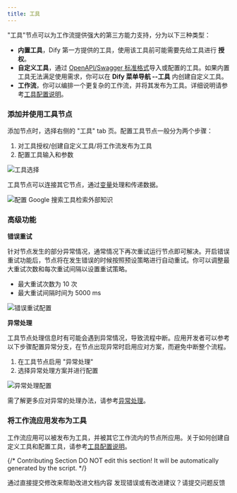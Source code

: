```yaml
---
title: 工具
---
```


"工具"节点可以为工作流提供强大的第三方能力支持，分为以下三种类型：

* **内置工具**，Dify 第一方提供的工具，使用该工具前可能需要先给工具进行 **授权**。
* **自定义工具**，通过 [OpenAPI/Swagger 标准格式](https://swagger.io/specification/)导入或配置的工具。如果内置工具无法满足使用需求，你可以在 **Dify 菜单导航 --工具** 内创建自定义工具。
* **工作流**，你可以编排一个更复杂的工作流，并将其发布为工具。详细说明请参考[工具配置说明](/zh-hans/guides/tools/extensions/api-based/api-based-extension)。

### 添加并使用工具节点

添加节点时，选择右侧的 "工具" tab 页。配置工具节点一般分为两个步骤：

1. 对工具授权/创建自定义工具/将工作流发布为工具
2. 配置工具输入和参数

<Frame caption="工具选择">
  <img src="https://assets-docs.dify.ai/dify-enterprise-mintlify/zh_CN/guides/workflow/node/736875fbb1b73f0b027d9f2b9063db32.png" alt="工具选择" />
</Frame>

工具节点可以连接其它节点，通过[变量](/zh-hans/guides/workflow/variables)处理和传递数据。

<Frame caption="配置 Google 搜索工具检索外部知识">
  <img src="https://assets-docs.dify.ai/dify-enterprise-mintlify/zh_CN/guides/workflow/node/84a6ab75de95d2362d88cda8995c2d45.png" alt="配置 Google 搜索工具检索外部知识" />
</Frame>

### 高级功能

**错误重试**

针对节点发生的部分异常情况，通常情况下再次重试运行节点即可解决。开启错误重试功能后，节点将在发生错误的时候按照预设策略进行自动重试。你可以调整最大重试次数和每次重试间隔以设置重试策略。

- 最大重试次数为 10 次
- 最大重试间隔时间为 5000 ms

<Frame caption="错误重试配置">
  <img src="https://assets-docs.dify.ai/2024/12/34867b2d910d74d2671cd40287200480.png" alt="错误重试配置" />
</Frame>

**异常处理**

工具节点处理信息时有可能会遇到异常情况，导致流程中断。应用开发者可以参考以下步骤配置异常分支，在节点出现异常时启用应对方案，而避免中断整个流程。

1. 在工具节点启用 "异常处理"
2. 选择异常处理方案并进行配置

<Frame caption="异常处理配置">
  <img src="https://assets-docs.dify.ai/2024/12/39dc3b5881d9a5fe35b877971f70d3a6.png" alt="异常处理配置" />
</Frame>

需了解更多应对异常的处理办法，请参考[异常处理](/zh-hans/guides/workflow/error-handling/readme)。

### 将工作流应用发布为工具

工作流应用可以被发布为工具，并被其它工作流内的节点所应用。关于如何创建自定义工具和配置工具，请参考[工具配置说明](/zh-hans/guides/tools/extensions/api-based/api-based-extension)。

{/*
Contributing Section
DO NOT edit this section!
It will be automatically generated by the script.
*/}

<CardGroup cols="2">
    <Card
        title="编辑此页面"
        icon="pen-to-square"
        href="https://github.com/langgenius/dify-docs/edit/main/zh-hans/guides/workflow/node/tools.mdx"
    >
        通过直接提交修改来帮助改进文档内容
    </Card>
    <Card
        title="提交问题"
        icon="github"
        href="https://github.com/langgenius/dify-docs/issues/new?title=文档问题%3A%20&body=%23%23%20问题描述%0A%3C%21--%20请简要描述您发现的问题%20--%3E%0A%0A%23%23%20页面链接%0Ahttps%3A%2F%2Fgithub.com%2Flanggenius%2Fdify-docs%2Fblob%2Fmain%2Fzh-hans/guides/workflow/node%2Ftools.mdx%0A%0A%23%23%20建议修改%0A%3C%21--%20如果有具体的修改建议，请在此说明%20--%3E%0A%0A%3C%21--%20感谢您对文档质量的关注！%20--%3E"
    >
        发现错误或有改进建议？请提交问题反馈
    </Card>
</CardGroup>
